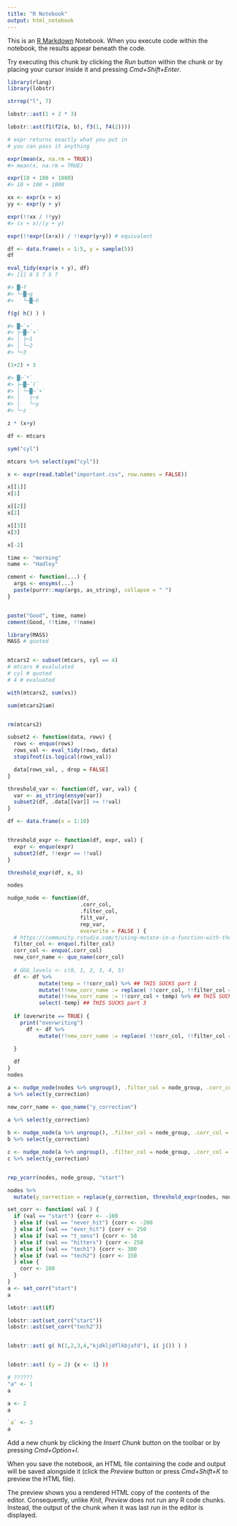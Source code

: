 ```yaml
---
title: "R Notebook"
output: html_notebook
---
```


This is an [R Markdown](http://rmarkdown.rstudio.com) Notebook. When you execute code within the notebook, the results appear beneath the code. 

Try executing this chunk by clicking the *Run* button within the chunk or by placing your cursor inside it and pressing *Cmd+Shift+Enter*. 

```r
library(rlang)
library(lobstr)
```
```r
strrep("l", 7)
```


```r
lobstr::ast(1 + 2 * 3)

lobstr::ast(f1(f2(a, b), f3(1, f4(2))))
```


```r
# expr returns exactly what you put in
# you can pass it anything

expr(mean(x, na.rm = TRUE))
#> mean(x, na.rm = TRUE)

expr(10 + 100 + 1000)
#> 10 + 100 + 1000
```



```r
xx <- expr(x + x)
yy <- expr(y + y)

expr(!!xx / !!yy)
#> (x + x)/(y + y)

expr(!!expr((x+x)) / !!expr(y+y)) # equivalent

```


```r

df <- data.frame(x = 1:5, y = sample(5))
df

eval_tidy(expr(x + y), df)
#> [1] 6 5 7 5 7
```

```r
#> █─f 
#> └─█─g 
#>   └─█─h

f(g( h() ) ) 

#> █─`+` 
#> ├─█─`+` 
#> │ ├─1 
#> │ └─2 
#> └─3

(1+2) + 3

#> █─`*` 
#> ├─█─`(` 
#> │ └─█─`+` 
#> │   ├─x 
#> │   └─y 
#> └─z

z * (x+y)
```

```r
df <- mtcars

sym("cyl")

mtcars %>% select(sym("cyl"))
```

```r
x <- expr(read.table("important.csv", row.names = FALSE))

x[[1]]
x[1]

x[[2]]
x[2]

x[[3]]
x[3]

x[-2]

```
```r
time <- "morning"
name <- "Hadley"

cement <- function(...) {
  args <- ensyms(...)
  paste(purrr::map(args, as_string), collapse = " ")
}


paste("Good", time, name)
cement(Good, !!time, !!name)
```

```r
library(MASS)
MASS # quoted


mtcars2 <- subset(mtcars, cyl == 4)
# mtcars # evalulated
# cyl # quoted
# 4 # evaluated

with(mtcars2, sum(vs))

sum(mtcars2$am)


rm(mtcars2)
```

```r
subset2 <- function(data, rows) {
  rows <- enquo(rows)
  rows_val <- eval_tidy(rows, data)
  stopifnot(is.logical(rows_val))

  data[rows_val, , drop = FALSE]
}

threshold_var <- function(df, var, val) {
  var <- as_string(ensym(var))
  subset2(df, .data[[var]] >= !!val)
}

df <- data.frame(x = 1:10)


threshold_expr <- function(df, expr, val) {
  expr <- enquo(expr)
  subset2(df, !!expr == !!val)
}

threshold_expr(df, x, 8)

nodes

nudge_node <- function(df, 
                       .corr_col, 
                       .filter_col,  
                       filt_var, 
                       rep_var,
                       overwrite = FALSE ) {
  # https://community.rstudio.com/t/using-mutate-in-a-function-with-the-new-colname-as-an-argument/10399/2
  filter_col <- enquo(.filter_col)
  corr_col <- enquo(.corr_col)
  new_corr_name <- quo_name(corr_col)
  
  # GGG_levels <- c(0, 1, 2, 3, 4, 5)
  df <- df %>% 
          mutate(temp = !!corr_col) %>% ## THIS SUCKS part 1
          mutate(!!new_corr_name := replace( !!corr_col, !!filter_col == !!filt_var, rep_var)) %>%
          mutate(!!new_corr_name := !!corr_col + temp) %>% ## THIS SUCKS part 2
          select(-temp) ## THIS SUCKS part 3
  
  if (overwrite == TRUE) {
    print("overwriting")
      df <- df %>% 
          mutate(!!new_corr_name := replace( !!corr_col, !!filter_col == !!filt_var, rep_var))
    
  }

  df 
}
nodes

a <- nudge_node(nodes %>% ungroup(), .filter_col = node_group, .corr_col = y_correction, filt_var = "start", rep_var = -200)
a %>% select(y_correction)

new_corr_name <- quo_name("y_correction")
 
a %>% select(y_correction)

b <- nudge_node(a %>% ungroup(), .filter_col = node_group, .corr_col = y_correction, filt_var = "start", rep_var = -100)
b %>% select(y_correction)

c <- nudge_node(a %>% ungroup(), .filter_col = node_group, .corr_col = y_correction, filt_var = "start", rep_var = 1, overwrite = TRUE)
c %>% select(y_correction)


rep_ycorr(nodes, node_group, "start")

nodes %>%
  mutate(y_correction = replace(y_correction, threshold_expr(nodes, node_group, "start"), "foo"))

```






```r
set_corr <- function( val ) {
  if (val == "start") {corr <- -100
  } else if (val == "never_hit") {corr <- -200
  } else if (val == "ever_hit") {corr <- 250
  } else if (val == "t_sens") {corr <- 50
  } else if (val == "hitters") {corr <- 250
  } else if (val == "tech1") {corr <- 300
  } else if (val == "tech2") {corr <- 150
  } else {
    corr <- 100
  }
}
a <- set_corr("start")
a

lobstr::ast(if)

lobstr::ast(set_corr("start"))
lobstr::ast(set_corr("tech2"))


lobstr::ast( g( h(1,2,3,4,"kjdkljdflkbjafd"), i( j()) ) )


lobstr::ast( (y = 2) {x <- 1} )) 
```



```r
# ??????
"a" <- 1
a

a <- 2
a

`a` <- 3
a
```











Add a new chunk by clicking the *Insert Chunk* button on the toolbar or by pressing *Cmd+Option+I*.

When you save the notebook, an HTML file containing the code and output will be saved alongside it (click the *Preview* button or press *Cmd+Shift+K* to preview the HTML file). 

The preview shows you a rendered HTML copy of the contents of the editor. Consequently, unlike *Knit*, *Preview* does not run any R code chunks. Instead, the output of the chunk when it was last run in the editor is displayed.

